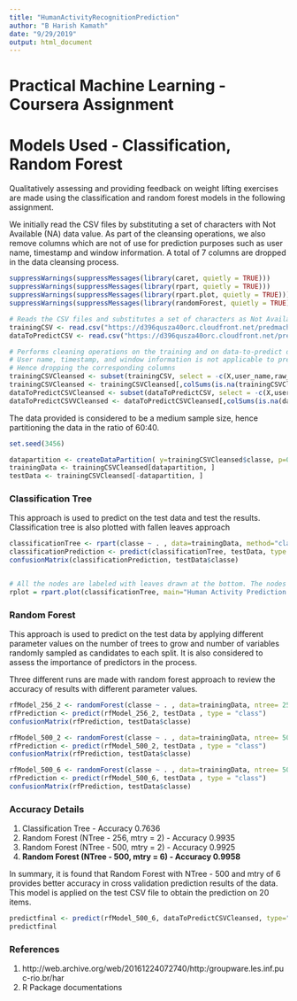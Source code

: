 ---
title: "HumanActivityRecognitionPrediction"
author: "B Harish Kamath"
date: "9/29/2019"
output: html_document
---

# Practical Machine Learning - Coursera Assignment
# Models Used - Classification, Random Forest

Qualitatively assessing and providing feedback on weight lifting exercises are made using the classification and random forest models in the following assignment.

We initially read the CSV files by substituting a set of characters with Not Available (NA) data value.  As part of the cleansing operations, we also remove columns which are not of use for prediction purposes such as user name, timestamp and window information.  A total of 7 columns are dropped in the data cleansing process.

```{r}
suppressWarnings(suppressMessages(library(caret, quietly = TRUE)))
suppressWarnings(suppressMessages(library(rpart, quietly = TRUE)))
suppressWarnings(suppressMessages(library(rpart.plot, quietly = TRUE)))
suppressWarnings(suppressMessages(library(randomForest, quietly = TRUE)))

# Reads the CSV files and substitutes a set of characters as Not Available
trainingCSV <- read.csv("https://d396qusza40orc.cloudfront.net/predmachlearn/pml-training.csv", na.strings = c("NA","#DIV/0!",""))
dataToPredictCSV <- read.csv("https://d396qusza40orc.cloudfront.net/predmachlearn/pml-testing.csv", na.strings = c("NA","#DIV/0!",""))

# Performs cleaning operations on the training and on data-to-predict data.   
# User name, timestamp, and window information is not applicable to prediction logic.
# Hence dropping the corresponding columns
trainingCSVCleansed <- subset(trainingCSV, select = -c(X,user_name,raw_timestamp_part_1,raw_timestamp_part_2,cvtd_timestamp,new_window, num_window) )
trainingCSVCleansed <- trainingCSVCleansed[,colSums(is.na(trainingCSVCleansed)) == 0]
dataToPredictCSVCleansed <- subset(dataToPredictCSV, select = -c(X,user_name,raw_timestamp_part_1,raw_timestamp_part_2,cvtd_timestamp,new_window, num_window) )
dataToPredictCSVVCleansed <- dataToPredictCSVCleansed[,colSums(is.na(dataToPredictCSVCleansed)) == 0]

```

The data provided is considered to be a medium sample size, hence partitioning the data in the ratio of 60:40.

``` {R}
set.seed(3456)

datapartition <- createDataPartition( y=trainingCSVCleansed$classe, p=0.6, list=FALSE)
trainingData <- trainingCSVCleansed[datapartition, ]
testData <- trainingCSVCleansed[-datapartition, ]

```

### Classification Tree

This approach is used to predict on the test data and test the results.  Classification tree is also plotted with fallen leaves approach

``` {R}
classificationTree <- rpart(classe ~ . , data=trainingData, method="class")
classificationPrediction <- predict(classificationTree, testData, type = "class")
confusionMatrix(classificationPrediction, testData$classe)


# All the nodes are labeled with leaves drawn at the bottom. The nodes are interconnected using dotted lines and boxes are filled using 3 color pallettes
rplot = rpart.plot(classificationTree, main="Human Activity Prediction - Classification Tree", type = 4, extra = 100, fallen.leaves = TRUE, branch.lty = 3, box.palette = "YlGnBl")
```

### Random Forest

This approach is used to predict on the test data by applying different parameter values on the number of trees to grow and number of variables randomly sampled as candidates to each split.  It is also considered to assess the importance of predictors in the process.

Three different runs are made with random forest approach to review the accuracy of results with different parameter values.

``` {R}
rfModel_256_2 <- randomForest(classe ~ . , data=trainingData, ntree= 256, mtry=2, method="class", importance = TRUE)
rfPrediction <- predict(rfModel_256_2, testData , type = "class")
confusionMatrix(rfPrediction, testData$classe)

rfModel_500_2 <- randomForest(classe ~ . , data=trainingData, ntree= 500, mtry=2, method="class", importance = TRUE)
rfPrediction <- predict(rfModel_500_2, testData , type = "class")
confusionMatrix(rfPrediction, testData$classe)

rfModel_500_6 <- randomForest(classe ~ . , data=trainingData, ntree= 500, mtry=6, method="class", importance = TRUE)
rfPrediction <- predict(rfModel_500_6, testData , type = "class")
confusionMatrix(rfPrediction, testData$classe)

```

### Accuracy Details

1. Classification Tree - Accuracy 0.7636
2. Random Forest (NTree - 256, mtry = 2) - Accuracy 0.9935
3. Random Forest (NTree - 500, mtry = 2) - Accuracy 0.9925
4. **Random Forest (NTree - 500, mtry = 6) - Accuracy 0.9958**

In summary, it is found that Random Forest with NTree - 500 and mtry of 6 provides better accuracy in cross validation prediction results of the data.  This model is applied on the test CSV file to obtain the prediction on 20 items.

``` {R}
predictfinal <- predict(rfModel_500_6, dataToPredictCSVCleansed, type="class")
predictfinal

```
### References

1. http://web.archive.org/web/20161224072740/http:/groupware.les.inf.puc-rio.br/har
2. R Package documentations
